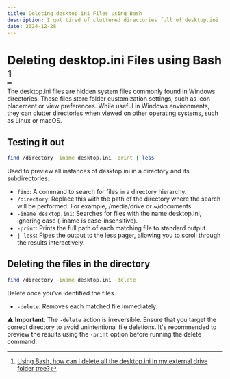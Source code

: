 ```yaml
---
title: Deleting desktop.ini Files using Bash 
description: I got tired of cluttered directories full of desktop.ini files from Windows, so I found this simple way to quickly find and delete them using Bash. It’s an easy fix to keep your folders clean and organized.
date: 2024-12-28
---
```


# Deleting desktop.ini Files using Bash [^1]

The desktop.ini files are hidden system files commonly found in Windows directories. These files store folder customization settings, such as icon placement or view preferences. While useful in Windows environments, they can clutter directories when viewed on other operating systems, such as Linux or macOS.

## Testing it out

```bash
find /directory -iname desktop.ini -print | less
```

Used to preview all instances of desktop.ini in a directory and its subdirectories.

- `find`: A command to search for files in a directory hierarchy.
- `/directory`: Replace this with the path of the directory where the search will be performed. For example, /media/drive or ~/documents.
- `-iname desktop.ini`: Searches for files with the name desktop.ini, ignoring case (-iname is case-insensitive).
- `-print`: Prints the full path of each matching file to standard output.
- `| less`: Pipes the output to the less pager, allowing you to scroll through the results interactively.

## Deleting the files in the directory

```bash
find /directory -iname desktop.ini -delete
```

Delete once you've identified the files.

- `-delete`: Removes each matched file immediately.

⚠️ **Important**: The `-delete` action is irreversible. Ensure that you target the correct directory to avoid unintentional file deletions. It's recommended to preview the results using the `-print` option before running the delete command.

[^1]: [Using Bash, how can I delete all the desktop.ini in my external drive folder tree?](https://superuser.com/a/752927)
